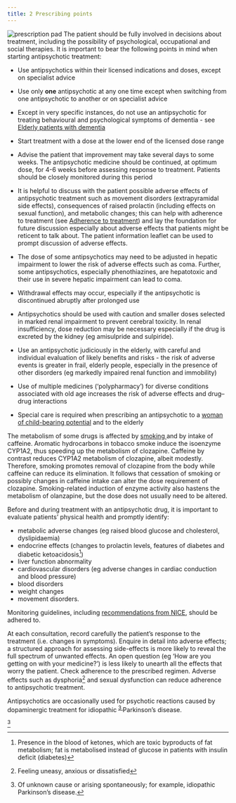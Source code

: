 ```yaml
---
title: 2 Prescribing points
---
```



![prescription pad](../../assets/con146653.jpg)
The patient should be fully involved in decisions about treatment, including the possibility of psychological, occupational and social therapies. It is important to bear the following points in mind when starting antipsychotic treatment:

* Use antipsychotics within their licensed indications and doses, except on specialist advice


* Use only **one** antipsychotic at any one time except when switching from one antipsychotic to another or on specialist advice


* Except in very specific instances, do not use an antipsychotic for treating behavioural and psychological symptoms of dementia - see [Elderly patients with dementia](/antipsychotics/CON155606_33)


* Start treatment with a dose at the lower end of the licensed dose range


* Advise the patient that improvement may take several days to some weeks. The antipsychotic medicine should be continued, at optimum dose, for 4-6 weeks before assessing response to treatment. Patients should be closely monitored during this period


* It is helpful to discuss with the patient possible adverse effects of antipsychotic treatment such as movement disorders (extrapyramidal side effects), consequences of raised prolactin (including effects on sexual function), and metabolic changes; this can help with adherence to treatment (see [Adherence to treatment](/antipsychotics/CON155606_5)) and lay the foundation for future discussion especially about adverse effects that patients might be reticent to talk about. The patient information leaflet can be used to prompt discussion of adverse effects.


* The dose of some antipsychotics may need to be adjusted in hepatic impairment to lower the risk of adverse effects such as coma. Further, some antipsychotics, especially phenothiazines, are hepatotoxic and their use in severe hepatic impairment can lead to coma.


* Withdrawal effects may occur, especially if the antipsychotic is discontinued abruptly after prolonged use


* Antipsychotics should be used with caution and smaller doses selected in marked renal impairment to prevent cerebral toxicity. In renal insufficiency, dose reduction may be necessary especially if the drug is excreted by the kidney (eg amisulpride and sulpiride).


* Use an antipsychotic judiciously in the elderly, with careful and individual evaluation of likely benefits and risks - the risk of adverse events is greater in frail, elderly people, especially in the presence of other disorders (eg markedly impaired renal function and immobility)


* Use of multiple medicines (‘polypharmacy’) for diverse conditions associated with old age increases the risk of adverse effects and drug–drug interactions


* Special care is required when prescribing an antipsychotic to a [woman of child-bearing potential](/antipsychotics/CON155606_34) and to the elderly



<Expander title="Did you know...">
 <p>
  The metabolism of some drugs is affected by <a href="http://www.mhra.gov.uk/Safetyinformation/DrugSafetyUpdate/CON087705">
   smoking
  </a> and by intake of caffeine. Aromatic hydrocarbons in tobacco smoke induce the isoenzyme CYP1A2, thus speeding up the metabolism of clozapine. Caffeine by contrast reduces CYP1A2 metabolism of clozapine, albeit modestly. Therefore, smoking promotes removal of clozapine from the body while caffeine can reduce its elimination. It follows that cessation of smoking or possibly changes in caffeine intake can alter the dose requirement of clozapine. Smoking-related induction of enzyme activity also hastens the metabolism of olanzapine, but the dose does not usually need to be altered.
 </p>
</Expander>






Before and during treatment with an antipsychotic drug, it is important to evaluate patients’ physical health and promptly identify:

* metabolic adverse changes (eg raised blood glucose and cholesterol, dyslipidaemia)
* endocrine effects (changes to prolactin levels, features of diabetes and diabetic ketoacidosis[^1])
* liver function abnormality
* cardiovascular disorders (eg adverse changes in cardiac conduction and blood pressure)
* blood disorders
* weight changes
* movement disorders.

Monitoring guidelines, including [recommendations from NICE](http://www.nice.org.uk/CG82), should be adhered to.

At each consultation, record carefully the patient’s response to the treatment (i.e. changes in symptoms). Enquire in detail into adverse effects; a structured approach for assessing side-effects is more likely to reveal the full spectrum of unwanted effects. An open question (eg ‘How are you getting on with your medicine?’) is less likely to unearth all the effects that worry the patient. Check adherence to the prescribed regimen. Adverse effects such as dysphoria[^2] and sexual dysfunction can reduce adherence to antipsychotic treatment.


<Expander title="Did you know...">
 <p>
  Antipsychotics are occasionally used for psychotic reactions caused by dopaminergic treatment for idiopathic<sup>
   <a class="footnote-ref" href="#fn-3">
    3
   </a>
  </sup> Parkinson’s disease.
 </p>
</Expander>

[^3]





[^1]: Presence in the blood of ketones, which are toxic byproducts of fat metabolism; fat is metabolised instead of glucose in patients with insulin deficit (diabetes)


[^2]: Feeling uneasy, anxious or dissatisfied


[^3]: Of unknown cause or arising spontaneously; for example, idiopathic Parkinson’s disease.
